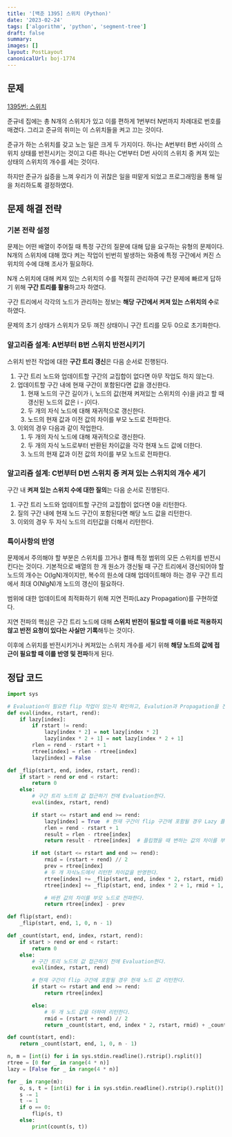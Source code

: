 ```yaml
---
title: '[백준 1395] 스위치 (Python)'
date: '2023-02-24'
tags: ['algorithm', 'python', 'segment-tree']
draft: false
summary:
images: []
layout: PostLayout
canonicalUrl: boj-1774
---
```


## 문제

[1395번: 스위치](https://www.acmicpc.net/problem/1395)

준규네 집에는 총 N개의 스위치가 있고 이를 편하게 1번부터 N번까지 차례대로 번호를 매겼다. 그리고 준규의 취미는 이 스위치들을 켜고 끄는 것이다.

준규가 하는 스위치를 갖고 노는 일은 크게 두 가지이다. 하나는 A번부터 B번 사이의 스위치 상태를 반전시키는 것이고 다른 하나는 C번부터 D번 사이의 스위치 중 켜져 있는 상태의 스위치의 개수를 세는 것이다.

하지만 준규가 싫증을 느껴 우리가 이 귀찮은 일을 떠맡게 되었고 프로그래밍을 통해 일을 처리하도록 결정하였다.

## 문제 해결 전략

### 기본 전략 설정

문제는 어떤 배열이 주어질 때 특정 구간의 질문에 대해 답을 요구하는 유형의 문제이다. N개의 스위치에 대해 껐다 켜는 작업이 빈번히 발생하는 와중에 특정 구간에서 켜진 스위치의 수에 대해 조사가 필요하다.

N개 스위치에 대해 켜져 있는 스위치의 수를 적절히 관리하여 구간 문제에 빠르게 답하기 위해 **구간 트리를 활용**하고자 하였다.

구간 트리에서 각각의 노드가 관리하는 정보는 **해당 구간에서 켜져 있는 스위치의 수**로 하였다.

문제의 초기 상태가 스위치가 모두 껴진 상태이니 구간 트리를 모두 0으로 초기화한다.

### 알고리즘 설계: A번부터 B번 스위치 반전시키기

스위치 반전 작업에 대한 **구간 트리 갱신**은 다음 순서로 진행된다.

1. 구간 트리 노드와 업데이트할 구간의 교집합이 없다면 아무 작업도 하지 않는다.
2. 업데이트할 구간 내에 현재 구간이 포함된다면 값을 갱신한다.
   1. 현재 노드의 구간 길이가 i, 노드의 값(현재 켜져있는 스위치의 수)을 j라고 할 때 갱신된 노드의 값은 i - j이다.
   2. 두 개의 자식 노드에 대해 재귀적으로 갱신한다.
   3. 노드의 현재 값과 이전 값의 차이를 부모 노드로 전파한다.
3. 이외의 경우 다음과 같이 작업한다.
   1. 두 개의 자식 노드에 대해 재귀적으로 갱신한다.
   2. 두 개의 자식 노드로부터 반환된 차이값을 각각 현재 노드 값에 더한다.
   3. 노드의 현재 값과 이전 값의 차이를 부모 노드로 전파한다.

### 알고리즘 설계: C번부터 D번 스위치 중 켜져 있는 스위치의 개수 세기

구간 내 **켜져 있는 스위치 수에 대한 질의**는 다음 순서로 진행된다.

1. 구간 트리 노드와 업데이트할 구간의 교집합이 없다면 0을 리턴한다.
2. 질의 구간 내에 현재 노드 구간이 포함된다면 해당 노드 값을 리턴한다.
3. 이외의 경우 두 자식 노드의 리턴값을 더해서 리턴한다.

### 특이사항의 반영

문제에서 주의해야 할 부분은 스위치를 끄거나 켤때 특정 범위의 모든 스위치를 반전시킨다는 것이다. 기본적으로 배열의 한 개 원소가 갱신될 때 구간 트리에서 갱신되어야 할 노드의 개수는 O(lgN)개이지만, 복수의 원소에 대해 업데이트해야 하는 경우 구간 트리에서 최대 O(NlgN)개 노드의 갱신이 필요하다.

범위에 대한 업데이트에 최적화하기 위해 지연 전파(Lazy Propagation)를 구현하였다.

지연 전파의 핵심은 구간 트리 노드에 대해 **스위치 반전이 필요할 때 이를 바로 적용하지 않고 반전 요청이 있다는 사실만 기록**해두는 것이다.

이후에 스위치를 반전시키거나 켜져있는 스위치 개수를 세기 위해 **해당 노드의 값에 접근이 필요할 때 이를 반영 및 전파**하게 된다.

## 정답 코드

```python
import sys

# Evaluation이 필요한 flip 작업이 있는지 확인하고, Evalution과 Propagation을 진행한다.
def eval(index, rstart, rend):
    if lazy[index]:
        if rstart != rend:
            lazy[index * 2] = not lazy[index * 2]
            lazy[index * 2 + 1] = not lazy[index * 2 + 1]
        rlen = rend - rstart + 1
        rtree[index] = rlen - rtree[index]
        lazy[index] = False

def _flip(start, end, index, rstart, rend):
    if start > rend or end < rstart:
        return 0
    else:
        # 구간 트리 노드의 값 접근하기 전에 Evaluation한다.
        eval(index, rstart, rend)

        if start <= rstart and end >= rend:
            lazy[index] = True  # 현재 구간이 flip 구간에 포함될 경우 Lazy 플래그만 True로 변경한다.
            rlen = rend - rstart + 1
            result = rlen - rtree[index]
            return result - rtree[index]  # 플립했을 때 변하는 값의 차이를 부모 노드로 전파한다.

        if not (start <= rstart and end >= rend):
            rmid = (rstart + rend) // 2
            prev = rtree[index]
            # 두 개 자식노드에서 리턴한 차이값을 반영한다.
            rtree[index] += _flip(start, end, index * 2, rstart, rmid)
            rtree[index] += _flip(start, end, index * 2 + 1, rmid + 1, rend)

            # 바뀐 값의 차이를 부모 노드로 전파한다.
            return rtree[index] - prev

def flip(start, end):
    _flip(start, end, 1, 0, n - 1)

def _count(start, end, index, rstart, rend):
    if start > rend or end < rstart:
        return 0
    else:
        # 구간 트리 노드의 값 접근하기 전에 Evaluation한다.
        eval(index, rstart, rend)

        # 현재 구간이 flip 구간에 포함될 경우 현재 노드 값 리턴한다.
        if start <= rstart and end >= rend:
            return rtree[index]

        else:
            # 두 개 노드 값을 더하여 리턴한다.
            rmid = (rstart + rend) // 2
            return _count(start, end, index * 2, rstart, rmid) + _count(start, end, index * 2 + 1, rmid + 1, rend)

def count(start, end):
    return _count(start, end, 1, 0, n - 1)

n, m = [int(i) for i in sys.stdin.readline().rstrip().rsplit()]
rtree = [0 for _ in range(4 * n)]
lazy = [False for _ in range(4 * n)]

for _ in range(m):
    o, s, t = [int(i) for i in sys.stdin.readline().rstrip().rsplit()]
    s -= 1
    t -= 1
    if o == 0:
        flip(s, t)
    else:
        print(count(s, t))
```
